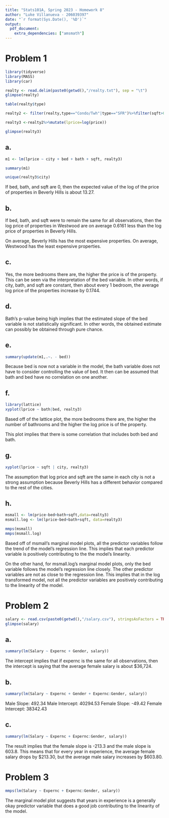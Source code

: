 ```yaml
---
title: "Stats101A, Spring 2023 - Homework 8"
author: "Luke Villanueva - 206039397"
date: "`r format(Sys.Date(), '%D')`"
output:
  pdf_document:
    extra_dependencies: ["amsmath"]
---
```


# Problem 1

```r

library(tidyverse)
library(MASS)
library(car)

realty <- read.delim(paste0(getwd(),"/realty.txt"), sep = "\t")
glimpse(realty)

table(realty$type)

realty2 <- filter(realty,type=="Condo/Twh"|type=="SFR")%>%filter(sqft>0&bath>0)

realty3 <-realty2%>%mutate(lprice=log(price))

glimpse(realty3)

```

## a.

```r

m1 <- lm(lprice ~ city + bed + bath + sqft, realty3)

summary(m1)

unique(realty3$city)

```
If bed, bath, and sqft are 0, then the expected value of the log of the price of properties in Beverly Hills is about 13.27.

## b.

If bed, bath, and sqft were to remain the same for all observations, then the log price of properties in Westwood are on average 0.6161 less than the log price of properties in Beverly Hills.

On average, Beverly Hills has the most expensive properties. On average, Westwood has the least expensive properties.

## c.

Yes, the more bedrooms there are, the higher the price is of the property. This can be seen via the interpretation of the bed variable. In other words, if city, bath, and sqft are constant, then about every 1 bedroom, the average log price of the properties increase by 0.1744. 

## d.

Bath's p-value being high implies that the estimated slope of the bed variable is not statistically significant. In other words, the obtained estimate can possibly be obtained through pure chance.

## e.

```r
summary(update(m1,.~. - bed))
```

Because bed is now not a variable in the model, the bath variable does not have to consider controlling the value of bed. It then can be assumed that bath and bed have no correlation on one another.

## f.

```r

library(lattice)
xyplot(lprice ~ bath|bed, realty3)

```
Based off of the lattice plot, the more bedrooms there are, the higher the number of bathrooms and the higher the log price is of the property.

This plot implies that there is some correlation that includes both bed and bath.

## g.

```r

xyplot(lprice ~ sqft | city, realty3)

```

The assumption that log price and sqft are the same in each city is not a strong assumption because Beverly Hills has a different behavior compared to the rest of the cities.

## h.

```r

msmall <- lm(price~bed+bath+sqft,data=realty3)
msmall.log <- lm(lprice~bed+bath+sqft, data=realty3)

mmps(msmall)
mmps(msmall.log)

```

Based off of msmall's marginal model plots, all the predictor variables follow the trend of the model's regression line. This implies that each predictor variable is positively contributing to the the model's linearity.

On the other hand, for msmall.log's marginal model plots, only the bed variable follows the model's regression line closely. The other predictor variables are not as close to the regression line. This implies that in the log transformed model, not all the predictor variables are positively contributing to the linearity of the model.

# Problem 2

```r
salary <- read.csv(paste0(getwd(),"/salary.csv"), stringsAsFactors = TRUE)
glimpse(salary)
```

## a. 

```r
summary(lm(Salary ~ Expernc + Gender, salary))
```
The intercept implies that if expernc is the same for all observations, then the intercept is saying that the average female salary is about \$36,724.

## b. 

```r
summary(lm(Salary ~ Expernc + Gender + Expernc:Gender, salary))
```
Male Slope: 492.34
Male Intercept: 40294.53
Female Slope: -49.42
Female Intercept: 38342.43

## c.

```r
summary(lm(Salary ~ Expernc + Expernc:Gender, salary))
```
The result implies that the female slope is -213.3 and the male slope is 603.8. This means that for every year in experience, the average female salary drops by \$213.30, but the average male salary increases by \$603.80.

# Problem 3

```r
mmps(lm(Salary ~ Expernc + Expernc:Gender, salary))
```
The marginal model plot suggests that years in experience is a generally okay predictor variable that does a good job contributing to the linearity of the model.